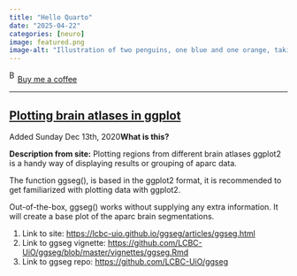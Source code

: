 ```yaml
---
title: "Hello Quarto"
date: "2025-04-22"
categories: [neuro]
image: featured.png
image-alt: "Illustration of two penguins, one blue and one orange, taking a selfie with a selfie stick. The moon in the background looks like the Quarto logo."
---
```



<link href="https://fonts.googleapis.com/css?family=Cookie" rel="stylesheet"><a class="bmc-button" target="_blank" href="https://www.buymeacoffee.com/JoscelinRocha">![Buy me a coffee](https://cdn.buymeacoffee.com/buttons/bmc-new-btn-logo.svg){alt="Buy me a coffee" width="15" height="21"}Buy me a coffee</a>

------------------------------------------------------------------------


## [Plotting brain atlases in ggplot](https://lcbc-uio.github.io/ggseg/articles/ggseg.html)

Added Sunday Dec 13th, 2020**What is this?**

**Description from site:** Plotting regions from different brain atlases
ggplot2 is a handy way of displaying results or grouping of aparc data.

The function ggseg(), is based in the ggplot2 format, it is recommended
to get familiarized with plotting data with ggplot2.

Out-of-the-box, ggseg() works without supplying any extra information.
It will create a base plot of the aparc brain segmentations.

1.  Link to site: <https://lcbc-uio.github.io/ggseg/articles/ggseg.html>
2.  Link to ggseg vignette:
    <https://github.com/LCBC-UiO/ggseg/blob/master/vignettes/ggseg.Rmd>
3.  Link to ggseg repo: <https://github.com/LCBC-UiO/ggseg>